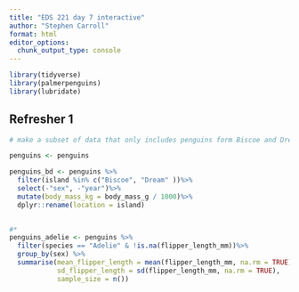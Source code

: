 ```yaml
---
title: "EDS 221 day 7 interactive"
author: "Stephen Carroll"
format: html
editor_options: 
  chunk_output_type: console
---
```


```r
library(tidyverse)
library(palmerpenguins)
library(lubridate)
```

## Refresher 1
```r
# make a subset of data that only includes penguins form Biscoe and Dream islands, with the year and sex removed. add a new column with body mass converted to kg and rename the island variable to location

penguins <- penguins

penguins_bd <- penguins %>%
  filter(island %in% c("Biscoe", "Dream" ))%>%
  select(-"sex", -"year")%>%
  mutate(body_mass_kg = body_mass_g / 1000)%>%
  dplyr::rename(location = island)
  
```

```r
#*
penguins_adelie <- penguins %>%
  filter(species == "Adelie" & !is.na(flipper_length_mm))%>%
  group_by(sex) %>%
  summarise(mean_flipper_length = mean(flipper_length_mm, na.rm = TRUE),
            sd_flipper_length = sd(flipper_length_mm, na.rm = TRUE),
            sample_size = n())
```


